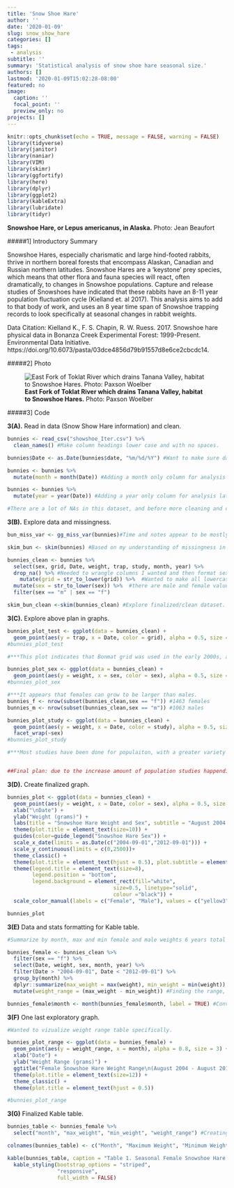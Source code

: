 ```yaml
---
title: 'Snow Shoe Hare'
author: ''
date: '2020-01-09'
slug: snow_show_hare
categories: []
tags:
 - analysis
subtitle: ''
summary: 'Statistical analysis of snow shoe hare seasonal size.'
authors: []
lastmod: '2020-01-09T15:02:28-08:00'
featured: no
image:
  caption: ''
  focal_point: ''
  preview_only: no
projects: []
---
```


```r
knitr::opts_chunk$set(echo = TRUE, message = FALSE, warning = FALSE)
library(tidyverse)
library(janitor)
library(naniar)
library(VIM)
library(skimr)
library(ggfortify)
library(here)
library(dplyr)
library(ggplot2)
library(kableExtra)
library(lubridate)
library(tidyr)
```



**Snowshoe Hare, or Lepus americanus, in Alaska.** \n Photo: Jean Beaufort

#####1] Introductory Summary 

Snowshoe Hares, especially charismatic and large hind-footed rabbits, thrive in northern boreal forests that encompass Alaskan, Canadian and Russian northern latitudes. Snowshoe Hares are a ‘keystone’ prey species, which means that other flora and fauna species will react, often dramatically, to changes in Snowshoe populations. Capture and release studies of Snowshoes have indicated that these rabbits have an 8-11 year population fluctuation cycle (Kielland et. al 2017). This analysis aims to add to that body of work, and uses an 8 year time span of Snowshoe trapping records to look specifically at seasonal changes in rabbit weights.


Data Citation: Kielland K., F. S. Chapin, R. W. Ruess. 2017. Snowshoe hare physical data in Bonanza Creek Experimental Forest: 1999-Present. Environmental Data Initiative. https://doi.org/10.6073/pasta/03dce4856d79b91557d8e6ce2cbcdc14.




#####2] Photo

![**East Fork of Toklat River which drains Tanana Valley, habitat to Snowshoe Hares.** \n Photo: Paxson Woelber](Toklat_Alaska.jpg)




#####3] Code


**3(A).** Read in data (Snow Show Hare information) and clean. 

```r
bunnies <- read_csv("showshoe_Iter.csv") %>% 
  clean_names() #Make column headings lower case and with no spaces.

bunnies$Date <- as.Date(bunnies$date, "%m/%d/%Y") #Want to make sure date data is in usable format.

bunnies <- bunnies %>% 
  mutate(month = month(Date)) #Adding a month only column for analysis later. 

bunnies <- bunnies %>% 
  mutate(year = year(Date)) #Adding a year only column for analysis later. 

#There are a lot of NAs in this dataset, and before more cleaning and deciding on variables to graph, I want to explore the data. 
```


**3(B).** Explore data and missingness. 

```r
bun_miss_var <- gg_miss_var(bunnies)#Time and notes appear to be mostly missing, nearly half of the dataset for age and hind foot is missing. Many NAs for right ear tag, weight and sex as well. 

skim_bun <- skim(bunnies) #Based on my understanding of missingness in the variabbles here, and having reviewed the metadata (know what columns mean), going to explore: 1. 'grid' and 'trap' to see how dispersered the traps are in the three grids through time, and if relatively well dispersed between the three grids, 2. 'weight' and 'grids' to see if females and males are hanging out in different areas or mixed (PLAN).

bunnies_clean <- bunnies %>% 
  select(sex, grid, Date, weight, trap, study, month, year) %>% 
  drop_na() %>% #Needed to wrangle columns I wanted and then format sex column to normalize the indication of male and female and get rid of NAs
    mutate(grid = str_to_lower(grid)) %>%  #Wanted to make all lowercase so 'Bonbs' was changed to 'bonds' to match and so unique strings were represented correctly ('bonrip' 'bonbs' and 'bonmat'). 
  mutate(sex = str_to_lower(sex)) %>%  #there are male and female values with a '?' which I am not going to include because the sex is uncertain
  filter(sex == "m" | sex == "f")

skim_bun_clean <-skim(bunnies_clean) #Explore finalized/clean dataset. 
```


**3(C).** Explore above plan in graphs. 

```r
bunnies_plot_test <- ggplot(data = bunnies_clean) +
  geom_point(aes(y = trap, x = Date, color = grid), alpha = 0.5, size = 1)
#bunnies_plot_test 

#***This plot indicates that Bonmat grid was used in the early 2000s, and Bonbs was used in the later years. Going to not include all in final plot because they are still helpful in looking at weight dispursement, but now going to color by sex. 

bunnies_plot_sex <- ggplot(data = bunnies_clean) +
  geom_point(aes(y = weight, x = sex, color = sex), alpha = 0.5, size = 1)
#bunnies_plot_sex

#***It appears that females can grow to be larger than males.
bunnies_f <- nrow(subset(bunnies_clean,sex == "f")) #1463 females
bunnies_m <- nrow(subset(bunnies_clean,sex == "m")) #1063 males 

bunnies_plot_study <- ggplot(data = bunnies_clean) +
  geom_point(aes(y = weight, x = Date, color = study), alpha = 0.5, size = 1) +
  facet_wrap(~sex) 
#bunnies_plot_study

#***Most studies have been done for populaiton, with a greater variety of studies done recently. 


##Final plan: due to the increase amount of population studies happending from 2004 to 2012, will use this date range when creating final graph. Also great because 8 years should capture most of a populaiton fluctuation. 
```


**3(D).** Create finalized graph.

```r
bunnies_plot <- ggplot(data = bunnies_clean) +
  geom_point(aes(y = weight, x = Date, color = sex), alpha = 0.5, size = 1.2) +
  xlab("\nDate") +
  ylab("Weight (grams)") +
  labs(title = "Snowshoe Hare Weight and Sex", subtitle = "August 2004 - August 2012", caption = "Figure 1. Snowshoe Hare Weight and Sex (August 2004 - August 2012).\n Seasonal weight fluctuations of both male and female Snowshoes across 8 years, or most of a population cycle.") +
  theme(plot.title = element_text(size=10)) +
  guides(color=guide_legend("Snowshoe Hare Sex")) +
  scale_x_date(limits = as.Date(c("2004-09-01","2012-09-01"))) +
  scale_y_continuous(limits = c(0,2500))+
  theme_classic() +
  theme(plot.title = element_text(hjust = 0.5), plot.subtitle = element_text(hjust = 0.5)) +
  theme(legend.title = element_text(size=8), 
        legend.position = "bottom", 
        legend.background = element_rect(fill="white",
                                  size=0.5, linetype="solid", 
                                  colour ="black")) +
  scale_color_manual(labels = c("Female", "Male"), values = c("yellow3","tomato2"))

bunnies_plot
```


**3(E)** Data and stats formatting for Kable table.

```r
#Summarize by month, max and min female and male weights 6 years total 

bunnies_female <- bunnies_clean %>% 
  filter(sex == "f") %>% 
  select(Date, weight, sex, month, year) %>% 
  filter(Date > "2004-09-01", Date < "2012-09-01") %>% 
  group_by(month) %>% 
  dplyr::summarize(max_weight = max(weight), min_weight = min(weight)) %>% 
  mutate(weight_range = (max_weight - min_weight)) #Finding the range, more helpful than min and max in this case. 

bunnies_female$month <- month(bunnies_female$month, label = TRUE) #Converting month number to name.
```


**3(F)** One last exploratory graph. 

```r
#Wanted to vizualize weight range table specifically. 

bunnies_plot_range <- ggplot(data = bunnies_female) +
  geom_point(aes(y = weight_range, x = month), alpha = 0.8, size = 3) +
  xlab("Date") +
  ylab("Weight Range (grams)") +
  ggtitle("Female Snowshoe Hare Weight Range\n(August 2004 - August 2012)") +
  theme(plot.title = element_text(size=12)) +
  theme_classic() +
  theme(plot.title = element_text(hjust = 0.5)) 

#bunnies_plot_range
```


**3(G)** Finalized Kable table.

```r
bunnies_table <- bunnies_female %>% 
  select("month", "max_weight", "min_weight", "weight_range") #Creating dataframe with only columns needed in table. 

colnames(bunnies_table) <- c("Month", "Maximum Weight", "Minimum Weight", "Weight Range")

kable(bunnies_table, caption = "Table 1. Seasonal Female Snowshoe Hare Weight Fluctuations. For all female Snowshoes trapped from August 2004 - August 2012, maximum and minimum weights (grams) were derived by month. The range between these values is also displayed here to indicate seasonal fluctuations in female Snowshoe size, the size ranges peaking in summer months.") %>% 
  kable_styling(bootstrap_options = "striped",
                "responsive",
                full_width = FALSE) 
```
